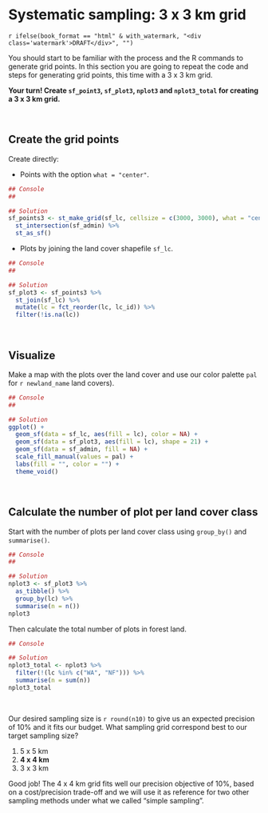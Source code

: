 
\newpage

# Systematic sampling: 3 x 3 km grid {#sys3}

`r ifelse(book_format == "html" & with_watermark, "<div class='watermark'>DRAFT</div>", "")`

You should start to be familiar with the process and the R commands to generate grid points. In this section you are going to repeat the code and steps for generating grid points, this time with a 3 x 3 km grid.

**Your turn! Create `sf_point3`, `sf_plot3`, `nplot3` and `nplot3_total` for creating a 3 x 3 km grid.** 

\  

## Create the grid points {-}

Create directly:

- Points with the option `what = "center"`.

```r

## Console
##

```

```r

## Solution
sf_points3 <- st_make_grid(sf_lc, cellsize = c(3000, 3000), what = "centers", offset = offset) %>%
  st_intersection(sf_admin) %>%
  st_as_sf()

```


- Plots by joining the land cover shapefile `sf_lc`.

```r

## Console
##

```

```r

## Solution
sf_plot3 <- sf_points3 %>%
  st_join(sf_lc) %>%
  mutate(lc = fct_reorder(lc, lc_id)) %>%
  filter(!is.na(lc))

```

\  

## Visualize {-}

Make a map with the plots over the land cover and use our color palette `pal` for ```r newland_name``` land covers).

```r

## Console
##

```

```r

## Solution
ggplot() +
  geom_sf(data = sf_lc, aes(fill = lc), color = NA) +
  geom_sf(data = sf_plot3, aes(fill = lc), shape = 21) +
  geom_sf(data = sf_admin, fill = NA) +
  scale_fill_manual(values = pal) +
  labs(fill = "", color = "") +
  theme_void()

```

\  

## Calculate the number of plot per land cover class {-}

Start with the number of plots per land cover class using `group_by()` and `summarise()`.

```r

## Console
##

```

```r

## Solution
nplot3 <- sf_plot3 %>%
  as_tibble() %>%
  group_by(lc) %>%
  summarise(n = n())
nplot3

```


Then calculate the total number of plots in forest land.

```r

## Console

```

```r

## Solution
nplot3_total <- nplot3 %>%
  filter(!(lc %in% c("WA", "NF"))) %>%
  summarise(n = sum(n))
nplot3_total

```

\  

::::::{.question data-latex=""}

Our desired sampling size is ```r round(n10)``` to give us an expected precision of 10% and it fits our budget. What sampling grid correspond best to our target sampling size?

1. 5 x 5 km 
1. **4 x 4 km**
1. 3 x 3 km


::::::

Good job! The <txt-green>4 x 4 km grid</txt-green> fits well our precision objective of 10%, based on a cost/precision trade-off and we will use it as reference for two other sampling methods under what we called "simple sampling".

\  

